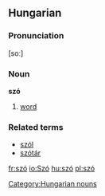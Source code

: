 ==Hungarian==
===Pronunciation===
[soː]
===Noun===
'''szó'''

#[[word]]

===Related terms===
*[[szól]]
*[[szótár]]

[[Category:Hungarian nouns]]

[[fr:szó]]
[[io:Szó]]
[[hu:szó]]
[[pl:szó]]